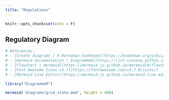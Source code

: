 ```yaml
---
title: "Regulations"
---
```


```r
knitr::opts_chunk$set(echo = F)
```

## Regulatory Diagram

```r
# References:
# - [Create diagrams | R Markdown Cookbook](https://bookdown.org/yihui/rmarkdown-cookbook/diagrams.html)
# - [mermaid documentation | DiagrammeR](https://rich-iannone.github.io/DiagrammeR/mermaid.html)
# - [Flowchart | mermaid](https://mermaid-js.github.io/mermaid/#/flowchart)
# - [Font Awesome Icons v4.7](https://fontawesome.com/v4.7.0/icons/)
# - [Mermaid Live Editor](https://mermaid-js.github.io/mermaid-live-editor)

library("DiagrammeR")

mermaid('diagrams/grid_state.mmd', height = 400)
```

